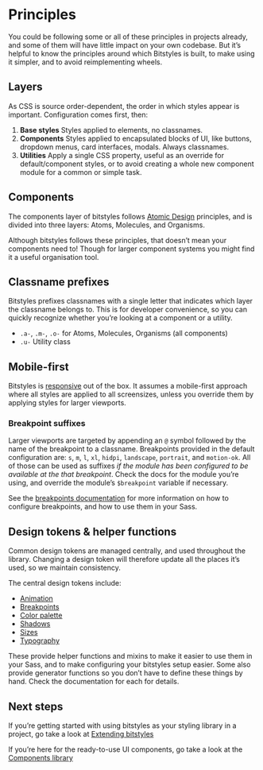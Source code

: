 
<Meta title="Principles" />

# Principles

You could be following some or all of these principles in projects already, and some of them will have little impact on your own codebase. But it’s helpful to know the principles around which Bitstyles is built, to make using it simpler, and to avoid reimplementing wheels.

## Layers

As CSS is source order-dependent, the order in which styles appear is important. Configuration comes first, then:

1. **Base styles** Styles applied to elements, no classnames.
1. **Components** Styles applied to encapsulated blocks of UI, like buttons, dropdown menus, card interfaces, modals. Always classnames.
1. **Utilities** Apply a single CSS property, useful as an override for default/component styles, or to avoid creating a whole new component module for a common or simple task.

## Components

The components layer of bitstyles follows [Atomic Design](https://bradfrost.com/blog/post/atomic-web-design/) principles, and is divided into three layers: Atoms, Molecules, and Organisms.

Although bitstyles follows these principles, that doesn’t mean your components need to! Though for larger component systems you might find it a useful organisation tool.

## Classname prefixes

Bitstyles prefixes classnames with a single letter that indicates which layer the classname belongs to. This is for developer convenience, so you can quickly recognize whether you’re looking at a component or a utility.

- `.a-`, `.m-`, `.o-` for Atoms, Molecules, Organisms (all components)
- `.u-` Utility class

## Mobile-first

Bitstyles is [responsive](https://alistapart.com/article/responsive-web-design/) out of the box. It assumes a mobile-first approach where all styles are applied to all screensizes, unless you override them by applying styles for larger viewports.

### Breakpoint suffixes

Larger viewports are targeted by appending an `@` symbol followed by the name of the breakpoint to a classname. Breakpoints provided in the default configuration are: `s`, `m`, `l`, `xl`, `hidpi`, `landscape`, `portrait`, and `motion-ok`. All of those can be used as suffixes _if the module has been configured to be available at the that breakpoint_. Check the docs for the module you’re using, and override the module’s `$breakpoint` variable if necessary.

See the [breakpoints documentation](/docs/design-tokens-breakpoints--page) for more information on how to configure breakpoints, and how to use them in your Sass.

## Design tokens & helper functions

Common design tokens are managed centrally, and used throughout the library. Changing a design token will therefore update all the places it’s used, so we maintain consistency.

The central design tokens include:

- [Animation](/docs/design-tokens-animation--page)
- [Breakpoints](/docs/design-tokens-breakpoints--page)
- [Color palette](/docs/design-tokens-color-palette--page)
- [Shadows](/docs/design-tokens-shadows--page)
- [Sizes](/docs/design-tokens-sizes--page)
- [Typography](/docs/design-tokens-typography--page)

These provide helper functions and mixins to make it easier to use them in your Sass, and to make configuring your bitstyles setup easier. Some also provide generator functions so you don’t have to define these things by hand. Check the documentation for each for details.

## Next steps

If you’re getting started with using bitstyles as your styling library in a project, go take a look at [Extending bitstyles](/docs/extending-bitstyles--page)

If you’re here for the ready-to-use UI components, go take a look at the [Components library](/docs/ui-introduction--page)
